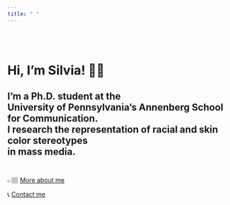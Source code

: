 ```yaml
---
title: " "
---
```

<br><br>

# Hi, I'm Silvia! 👋🏽 

## I'm a Ph.D. student at the<br>University of Pennsylvania's Annenberg School for Communication.<br>I research the representation of racial and skin color stereotypes<br>in mass media.<br><br>


👉🏽 <a href="about.html">More about me</a>

📞 <a href="contact.html">Contact me</a>

